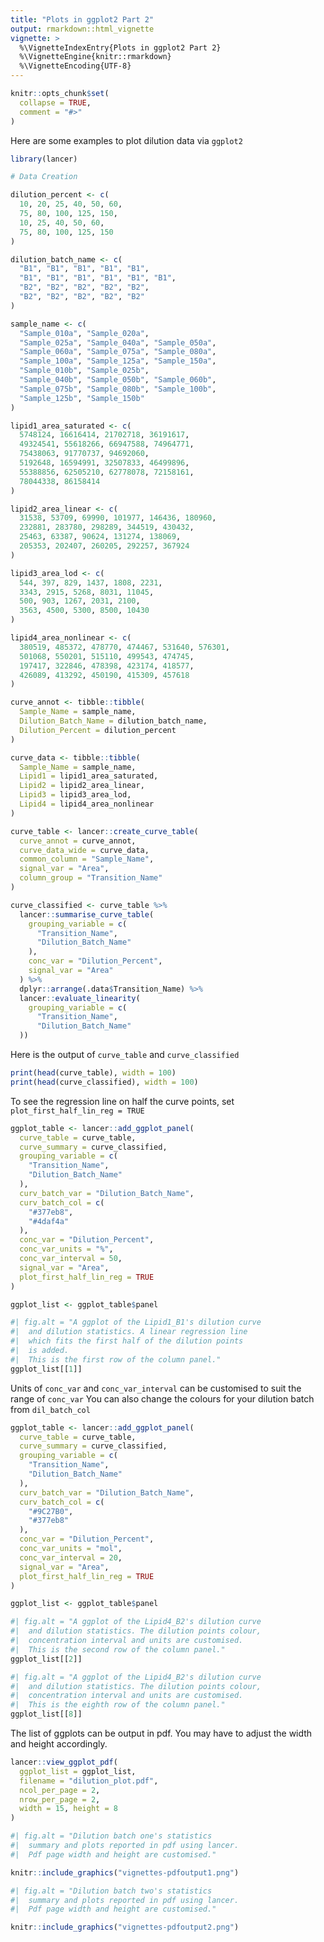 ```yaml
---
title: "Plots in ggplot2 Part 2"
output: rmarkdown::html_vignette
vignette: >
  %\VignetteIndexEntry{Plots in ggplot2 Part 2}
  %\VignetteEngine{knitr::rmarkdown}
  %\VignetteEncoding{UTF-8}
---
```


```r
knitr::opts_chunk$set(
  collapse = TRUE,
  comment = "#>"
)
```

Here are some examples to plot dilution data via `ggplot2`

```r
library(lancer)

# Data Creation

dilution_percent <- c(
  10, 20, 25, 40, 50, 60,
  75, 80, 100, 125, 150,
  10, 25, 40, 50, 60,
  75, 80, 100, 125, 150
)

dilution_batch_name <- c(
  "B1", "B1", "B1", "B1", "B1",
  "B1", "B1", "B1", "B1", "B1", "B1",
  "B2", "B2", "B2", "B2", "B2",
  "B2", "B2", "B2", "B2", "B2"
)

sample_name <- c(
  "Sample_010a", "Sample_020a",
  "Sample_025a", "Sample_040a", "Sample_050a",
  "Sample_060a", "Sample_075a", "Sample_080a",
  "Sample_100a", "Sample_125a", "Sample_150a",
  "Sample_010b", "Sample_025b",
  "Sample_040b", "Sample_050b", "Sample_060b",
  "Sample_075b", "Sample_080b", "Sample_100b",
  "Sample_125b", "Sample_150b"
)

lipid1_area_saturated <- c(
  5748124, 16616414, 21702718, 36191617,
  49324541, 55618266, 66947588, 74964771,
  75438063, 91770737, 94692060,
  5192648, 16594991, 32507833, 46499896,
  55388856, 62505210, 62778078, 72158161,
  78044338, 86158414
)

lipid2_area_linear <- c(
  31538, 53709, 69990, 101977, 146436, 180960,
  232881, 283780, 298289, 344519, 430432,
  25463, 63387, 90624, 131274, 138069,
  205353, 202407, 260205, 292257, 367924
)

lipid3_area_lod <- c(
  544, 397, 829, 1437, 1808, 2231,
  3343, 2915, 5268, 8031, 11045,
  500, 903, 1267, 2031, 2100,
  3563, 4500, 5300, 8500, 10430
)

lipid4_area_nonlinear <- c(
  380519, 485372, 478770, 474467, 531640, 576301,
  501068, 550201, 515110, 499543, 474745,
  197417, 322846, 478398, 423174, 418577,
  426089, 413292, 450190, 415309, 457618
)

curve_annot <- tibble::tibble(
  Sample_Name = sample_name,
  Dilution_Batch_Name = dilution_batch_name,
  Dilution_Percent = dilution_percent
)

curve_data <- tibble::tibble(
  Sample_Name = sample_name,
  Lipid1 = lipid1_area_saturated,
  Lipid2 = lipid2_area_linear,
  Lipid3 = lipid3_area_lod,
  Lipid4 = lipid4_area_nonlinear
)

curve_table <- lancer::create_curve_table(
  curve_annot = curve_annot,
  curve_data_wide = curve_data,
  common_column = "Sample_Name",
  signal_var = "Area",
  column_group = "Transition_Name"
)

curve_classified <- curve_table %>%
  lancer::summarise_curve_table(
    grouping_variable = c(
      "Transition_Name",
      "Dilution_Batch_Name"
    ),
    conc_var = "Dilution_Percent",
    signal_var = "Area"
  ) %>%
  dplyr::arrange(.data$Transition_Name) %>%
  lancer::evaluate_linearity(
    grouping_variable = c(
      "Transition_Name",
      "Dilution_Batch_Name"
  ))
```

Here is the output of `curve_table` and `curve_classified` 

```r
print(head(curve_table), width = 100)
print(head(curve_classified), width = 100)
```

To see the regression line on half the curve points, set `plot_first_half_lin_reg = TRUE`

```r
ggplot_table <- lancer::add_ggplot_panel(
  curve_table = curve_table,
  curve_summary = curve_classified,
  grouping_variable = c(
    "Transition_Name",
    "Dilution_Batch_Name"
  ),
  curv_batch_var = "Dilution_Batch_Name",
  curv_batch_col = c(
    "#377eb8",
    "#4daf4a"
  ),
  conc_var = "Dilution_Percent",
  conc_var_units = "%",
  conc_var_interval = 50,
  signal_var = "Area",
  plot_first_half_lin_reg = TRUE
)

ggplot_list <- ggplot_table$panel
```

```r
#| fig.alt = "A ggplot of the Lipid1_B1's dilution curve
#|  and dilution statistics. A linear regression line
#|  which fits the first half of the dilution points
#|  is added.
#|  This is the first row of the column panel."
ggplot_list[[1]]
```

Units of `conc_var` and `conc_var_interval` can be customised to suit the range of `conc_var`
You can also change the colours for your dilution batch from `dil_batch_col` 

```r
ggplot_table <- lancer::add_ggplot_panel(
  curve_table = curve_table,
  curve_summary = curve_classified,
  grouping_variable = c(
    "Transition_Name",
    "Dilution_Batch_Name"
  ),
  curv_batch_var = "Dilution_Batch_Name",
  curv_batch_col = c(
    "#9C27B0",
    "#377eb8"
  ),
  conc_var = "Dilution_Percent",
  conc_var_units = "mol",
  conc_var_interval = 20,
  signal_var = "Area",
  plot_first_half_lin_reg = TRUE
)

ggplot_list <- ggplot_table$panel
```

```r
#| fig.alt = "A ggplot of the Lipid4_B2's dilution curve
#|  and dilution statistics. The dilution points colour,
#|  concentration interval and units are customised.
#|  This is the second row of the column panel."
ggplot_list[[2]]
```

```r
#| fig.alt = "A ggplot of the Lipid4_B2's dilution curve
#|  and dilution statistics. The dilution points colour,
#|  concentration interval and units are customised.
#|  This is the eighth row of the column panel."
ggplot_list[[8]]
```

The list of ggplots can be output in pdf. You may have to adjust the width and height accordingly.

```r
lancer::view_ggplot_pdf(
  ggplot_list = ggplot_list,
  filename = "dilution_plot.pdf",
  ncol_per_page = 2,
  nrow_per_page = 2,
  width = 15, height = 8
)
```

```r
#| fig.alt = "Dilution batch one's statistics
#|  summary and plots reported in pdf using lancer.
#|  Pdf page width and height are customised."

knitr::include_graphics("vignettes-pdfoutput1.png")
```

```r
#| fig.alt = "Dilution batch two's statistics
#|  summary and plots reported in pdf using lancer.
#|  Pdf page width and height are customised."

knitr::include_graphics("vignettes-pdfoutput2.png")
```
